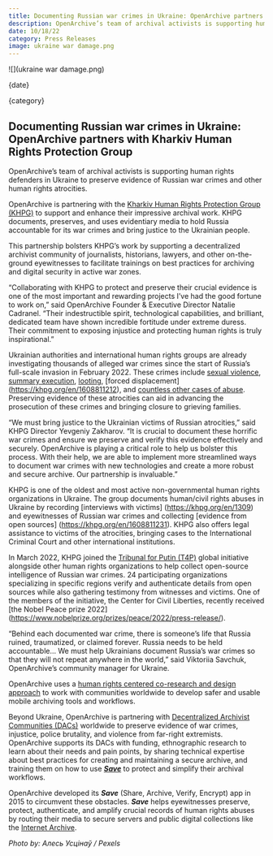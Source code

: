 ```yaml
---
title: Documenting Russian war crimes in Ukraine: OpenArchive partners with Kharkiv Human Rights Protection Group
description: OpenArchive’s team of archival activists is supporting human rights defenders in Ukraine to preserve evidence of Russian war crimes and other human rights atrocities.
date: 10/18/22
category: Press Releases
image: ukraine war damage.png
---
```



<ArticleHeaderSection>
![](ukraine war damage.png)

{date}

{category}

## Documenting Russian war crimes in Ukraine: OpenArchive partners with Kharkiv Human Rights Protection Group

OpenArchive’s team of archival activists is supporting human rights defenders in Ukraine to preserve evidence of Russian war crimes and other human rights atrocities. 

</ArticleHeaderSection>
<ContentSection>

OpenArchive is partnering with the [Kharkiv Human Rights Protection Group (KHPG)](https://khpg.org/en/1489698549) to support and enhance their impressive archival work. KHPG documents, preserves, and uses evidentiary media to hold Russia accountable for its war crimes and bring justice to the Ukrainian people. 

This partnership bolsters KHPG’s work by supporting a decentralized archivist community of journalists, historians, lawyers, and other on-the-ground eyewitnesses to facilitate trainings on best practices for archiving and digital security in active war zones. 

“Collaborating with KHPG to protect and preserve their crucial evidence is one of the most important and rewarding projects I’ve had the good fortune to work on,” said OpenArchive Founder & Executive Director Natalie Cadranel. “Their indestructible spirit, technological capabilities, and brilliant, dedicated team have shown incredible fortitude under extreme duress. Their commitment to exposing injustice and protecting human rights is truly inspirational.”

Ukrainian authorities and international human rights groups are already investigating thousands of alleged war crimes since the start of Russia’s full-scale invasion in February 2022. These crimes include [sexual violence](https://www.npr.org/2022/04/30/1093339262/ukraine-russia-rape-war-crimes), [summary execution](https://www.hrw.org/news/2022/05/18/ukraine-executions-torture-during-russian-occupation), [looting](https://www.bbc.com/news/world-europe-61643533), [forced displacement] (https://khpg.org/en/1608811212), and [countless other cases of abuse](https://www.hrw.org/news/2022/05/18/ukraine-executions-torture-during-russian-occupation). Preserving evidence of these atrocities can aid in advancing the prosecution of these crimes and bringing closure to grieving families. 

“We must bring justice to the Ukrainian victims of Russian atrocities,” said KHPG Director Yevgeniy Zakharov. “It is crucial to document these horrific war crimes and ensure we preserve and verify this evidence effectively and securely. OpenArchive is playing a critical role to help us bolster this process. With their help, we are able to implement more streamlined ways to document war crimes with new technologies and create a more robust and secure archive. Our partnership is invaluable.”

KHPG is one of the oldest and most active non-governmental human rights organizations in Ukraine. The group documents human/civil rights abuses in Ukraine by recording [interviews with victims] (https://khpg.org/en/1309) and eyewitnesses of Russian war crimes and collecting [evidence from open sources] (https://khpg.org/en/1608811231). KHPG also offers legal assistance to victims of the atrocities, bringing cases to the International Criminal Court and other international institutions.

In March 2022, KHPG joined the [Tribunal for Putin (T4P)](https://t4pua.org/en/1084) global initiative alongside other human rights organizations to help collect open-source intelligence of Russian war crimes. 24 participating organizations specializing in specific regions verify and authenticate details from open sources while also gathering testimony from witnesses and victims. One of the members of the initiative, the Center for Civil Liberties, recently received [the Nobel Peace prize 2022] (https://www.nobelprize.org/prizes/peace/2022/press-release/).

“Behind each documented war crime, there is someone’s life that Russia ruined, traumatized, or claimed forever. Russia needs to be held accountable… We must help Ukrainians document Russia’s war crimes so that they will not repeat anywhere in the world,” said Viktoriia Savchuk, OpenArchive’s community manager for Ukraine. 

OpenArchive uses a [human rights centered co-research and design approach](https://www.humanrightscentered.design/) to work with communities worldwide to develop safer and usable mobile archiving tools and workflows. 

Beyond Ukraine, OpenArchive is partnering with [Decentralized Archivist Communities (DACs)](https://open-archive.org/news/archiving-forward-part-2) worldwide to preserve evidence of war crimes, injustice, police brutality, and violence from far-right extremists. OpenArchive supports its DACs with funding, ethnographic research to learn about their needs and pain points, by sharing technical expertise about best practices for creating and maintaining a secure archive, and training them on how to use [***Save***](https://open-archive.org/save) to protect and simplify their archival workflows. 

OpenArchive developed its ***Save*** (Share, Archive, Verify, Encrypt) app in 2015 to circumvent these obstacles. ***Save*** helps eyewitnesses preserve, protect, authenticate, and amplify crucial records of human rights abuses by routing their media to secure servers and public digital collections like the [Internet Archive](https://archive.org/). 


*Photo by: Алесь Усцінаў / Pexels*


</ContentSection>
